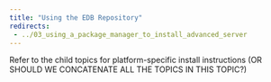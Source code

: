 ```yaml
---
title: "Using the EDB Repository"
redirects:
 - ../03_using_a_package_manager_to_install_advanced_server
---
```



Refer to the child topics for platform-specific install instructions (OR SHOULD WE CONCATENATE ALL THE TOPICS IN THIS TOPIC?)





